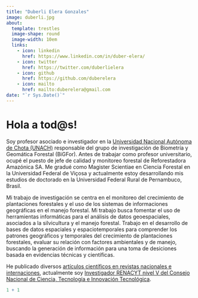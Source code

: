 ---
title: "Duberli Elera Gonzales"
image: duberli.jpg
about: 
  template: trestles
  image-shape: round
  image-width: 10em
  links: 
    - icon: linkedin
      href: https://www.linkedin.com/in/duber-elera/
    - icon: twitter
      href: https://twitter.com/duberlielera
    - icon: github
      href: https://github.com/duberelera
    - icon: mailto
      href: mailto:duberelera@gmail.com
date: "`r Sys.Date()`"
---

# Hola a tod\@s!

Soy profesor asociado e investigador en la [Universidad Nacional Autónoma de Chota (UNACH)](https://www.unach.edu.pe/) responsable del grupo de investigación de Biometría y Geomática Forestal (BiGFor). Antes de trabajar como profesor universitario, ocupé el puesto de jefe de calidad y monitoreo forestal de Reforestadora Amazónica SA. Me gradué como Magister Scientiae en Ciencia Forestal en la Universidad Federal de Viçosa y actualmente estoy desarrollando mis estudios de doctorado en la Universidad Federal Rural de Pernambuco, Brasil.

Mi trabajo de investigación se centra en el monitoreo del crecimiento de plantaciones forestales y el uso de los sistemas de informaciones geográficas en el manejo forestal. Mi trabajo busca fomentar el uso de herramientas informáticas para el análisis de datos geoespaciales, asociados a la silvicultura y el manejo forestal. Trabajo en el desarrollo de bases de datos espaciales y espaciotemporales para comprender los patrones geográficos y temporales del crecimiento de plantaciones forestales, evaluar su relación con factores ambientales y de manejo, buscando la generación de información para una toma de desiciones basada en evidencias técnicas y científicas.

He publicado diversos [artículos científicos en revistas nacionales e internaciones](https://scholar.google.com/citations?user=NbkFHvEAAAAJ&hl=es&oi=ao), actualmente soy [Investigador RENACYT nivel V del Consejo Nacional de Ciencia, Tecnología e Innovación Tecnológica](https://ctivitae.concytec.gob.pe/appDirectorioCTI/VerDatosInvestigador.do?id_investigador=85911).

```{r}
1 + 1
```
